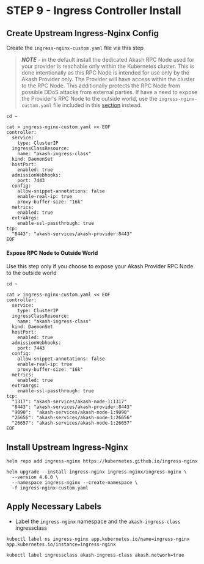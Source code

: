 # STEP 9 - Ingress Controller Install

## Create Upstream Ingress-Nginx Config

Create the `ingress-nginx-custom.yaml` file via this step

> _**NOTE**_ - in the default install the dedicated Akash RPC Node used for your provider is reachable only within the Kubernetes cluster.  This is done intentionally as this RPC Node is intended for use only by the Akash Provider only.  The Provider will have access within the cluster to the RPC Node.  This additionally protects the RPC Node from possible DDoS attacks from external parties.   If have a need to expose the Provider's RPC Node to the outside world, use the `ingress-nginx-custom.yaml` file included in this [section](step-8-ingress-controller-install.md#expose-rpc-node-to-outside-world) instead.

```
cd ~

cat > ingress-nginx-custom.yaml << EOF
controller:
  service:
    type: ClusterIP
  ingressClassResource:
    name: "akash-ingress-class"
  kind: DaemonSet
  hostPort:
    enabled: true
  admissionWebhooks:
    port: 7443
  config:
    allow-snippet-annotations: false
    enable-real-ip: true
    proxy-buffer-size: "16k"
  metrics:
    enabled: true
  extraArgs:
    enable-ssl-passthrough: true
tcp:
  "8443": "akash-services/akash-provider:8443"
EOF
```

#### Expose RPC Node to Outside World

Use this step only if you choose to expose your Akash Provider RPC Node to the outside world

```
cd ~

cat > ingress-nginx-custom.yaml << EOF
controller:
  service:
    type: ClusterIP
  ingressClassResource:
    name: "akash-ingress-class"
  kind: DaemonSet
  hostPort:
    enabled: true
  admissionWebhooks:
    port: 7443
  config:
    allow-snippet-annotations: false
    enable-real-ip: true
    proxy-buffer-size: "16k"
  metrics:
    enabled: true
  extraArgs:
    enable-ssl-passthrough: true
tcp:
  "1317": "akash-services/akash-node-1:1317"
  "8443": "akash-services/akash-provider:8443"
  "9090":  "akash-services/akash-node-1:9090"
  "26656": "akash-services/akash-node-1:26656"
  "26657": "akash-services/akash-node-1:26657"
EOF
```

## Install Upstream Ingress-Nginx

```
helm repo add ingress-nginx https://kubernetes.github.io/ingress-nginx

helm upgrade --install ingress-nginx ingress-nginx/ingress-nginx \
  --version 4.6.0 \
  --namespace ingress-nginx --create-namespace \
  -f ingress-nginx-custom.yaml
```

## Apply Necessary Labels

* Label the `ingress-nginx` namespace and the `akash-ingress-class` ingressclass

```
kubectl label ns ingress-nginx app.kubernetes.io/name=ingress-nginx app.kubernetes.io/instance=ingress-nginx

kubectl label ingressclass akash-ingress-class akash.network=true
```

